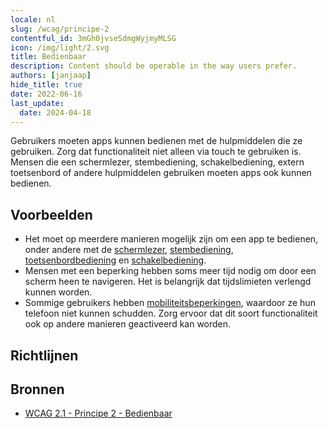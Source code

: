 ```yaml
---
locale: nl
slug: /wcag/principe-2
contentful_id: 3mGh0jvseSdmgWyjmyMLSG
icon: /img/light/2.svg
title: Bedienbaar
description: Content should be operable in the way users prefer.
authors: [janjaap]
hide_title: true
date: 2022-06-16
last_update:
  date: 2024-04-18
---
```


<Hero
  title="Bedienbaar"
  image="/img/light/2.svg"
  imageDark="/img/dark/2.svg"
  alt="WCAG 2 - Logo"
  prefix="Principe 2"
/>

Gebruikers moeten apps kunnen bedienen met de hulpmiddelen die ze gebruiken. Zorg dat functionaliteit niet alleen via touch te gebruiken is. Mensen die een schermlezer, stembediening, schakelbediening, extern toetsenbord of andere hulpmiddelen gebruiken moeten apps ook kunnen bedienen.

## Voorbeelden

- Het moet op meerdere manieren mogelijk zijn om een app te bedienen, onder andere met de [schermlezer](/nl/stats/schermlezer), [stembediening](/nl/stats/stembediening), [toetsenbordbediening](/nl/stats/toetsenbordbediening) en [schakelbediening](/nl/stats/schakelbediening).
- Mensen met een beperking hebben soms meer tijd nodig om door een scherm heen te navigeren. Het is belangrijk dat tijdslimieten verlengd kunnen worden.
- Sommige gebruikers hebben [mobiliteitsbeperkingen](/nl/artikelen/beperkingen/mobiliteit), waardoor ze hun telefoon niet kunnen schudden. Zorg ervoor dat dit soort functionaliteit ook op andere manieren geactiveerd kan worden.

## Richtlijnen

<LinkList title="Richtlijnen" isHighlighted={true}>
  <LinkListItem
    url="/nl/richtlijnen/wcag/richtlijn-2-1"
    title="Richtlijn 2.1 - Toetsenbordtoegankelijk"
    appearance="link"
    label="Toetsenbordtoegankelijk"
    description="All functionality must be usable with assistive technologies."
    image="/img/light/2.1.svg"
    alt="WCAG 2.1 - Logo"
  />
  <LinkListItem
    url="/nl/richtlijnen/wcag/richtlijn-2-2"
    title="Richtlijn 2.2 - Genoeg tijd"
    appearance="link"
    label="Genoeg tijd"
    description="Users should have enough time to complete tasks, especially when using assistive technologies."
    image="/img/light/2.2.svg"
    alt="WCAG 2.2 - Logo"
  />
  <LinkListItem
    url="/nl/richtlijnen/wcag/richtlijn-2-3"
    title="Richtlijn 2.3 - Toevallen en fysieke reacties"
    appearance="link"
    label="Toevallen en fysieke reacties"
    description="Apps should be safe for everyone to use. Some people can have a seizure because of flashing images."
    image="/img/light/2.3.svg"
    alt="WCAG 2.3 - Logo"
  />
  <LinkListItem
    url="/nl/richtlijnen/wcag/richtlijn-2-4"
    title="Richtlijn 2.4 - Navigeerbaar"
    appearance="link"
    label="Navigeerbaar"
    description="Users must be able to navigate to the information they are looking for."
    image="/img/light/2.4.svg"
    alt="WCAG 2.4 - Logo"
  />
  <LinkListItem
    url="/nl/richtlijnen/wcag/richtlijn-2-5"
    title="Richtlijn 2.5 - Input modaliteiten"
    appearance="link"
    label="Input modaliteiten"
    description="All forms of input should be possible for everyone, including those using assistive technologies."
    image="/img/light/2.5.svg"
    alt="WCAG 2.5 - Logo"
  />
</LinkList>

## Bronnen

- [WCAG 2.1 - Principe 2 - Bedienbaar](https://www.w3.org/Translations/WCAG21-nl/#bedienbaar)
